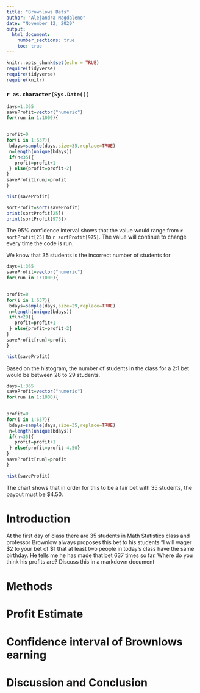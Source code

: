 ```yaml
---
title: "Brownlows Bets"
author: "Alejandra Magdaleno"
date: "November 12, 2020"
output: 
  html_document:
    number_sections: true
    toc: true
---
```


```r
knitr::opts_chunk$set(echo = TRUE)
require(tidyverse)
require(tidyverse)
require(knitr)
```
### `r as.character(Sys.Date())`

```r
days=1:365
saveProfit=vector("numeric")
for(run in 1:1000){
  

profit=0
for(i in 1:637){
 bdays=sample(days,size=35,replace=TRUE)
 n=length(unique(bdays))
 if(n<35){
   profit=profit+1
 } else{profit=profit-2}
}
saveProfit[run]=profit
}

```

```r
hist(saveProfit)
```

```r
sortProfit=sort(saveProfit)
print(sortProfit[25])
print(sortProfit[975])
```
The 95% confidence interval shows that the value would range from `r sortProfit[25]` to `r sortProfit[975]`.  The value will continue to change every time the code is run. 

We know that 35 students is the incorrect number of students for 

```r
days=1:365
saveProfit=vector("numeric")
for(run in 1:1000){
  

profit=0
for(i in 1:637){
 bdays=sample(days,size=29,replace=TRUE)
 n=length(unique(bdays))
 if(n<29){
   profit=profit+1
 } else{profit=profit-2}
}
saveProfit[run]=profit
}

```

```r
hist(saveProfit)
```

Based on the histogram, the number of students in the class for a 2:1 bet would be between 28 to 29 students. 

```r
days=1:365
saveProfit=vector("numeric")
for(run in 1:1000){
  

profit=0
for(i in 1:637){
 bdays=sample(days,size=35,replace=TRUE)
 n=length(unique(bdays))
 if(n<35){
   profit=profit+1
 } else{profit=profit-4.50}
}
saveProfit[run]=profit
}

```

```r
hist(saveProfit)
```

The chart shows that in order for this to be a fair bet with 35 students, the payout must be $4.50. 

<!-- We recommend you use git branches -- create a separate branch for each major section i.e. Introduction, Methods, Results, Inferential Results, and Discussion and Conclusions - leave the YAML block untouched until the final merge where you put in your own name !-->

# Introduction

<!--In this section you explain what you are trying to show.  Where did the data come from?  What is the research or other question you are trying to answer?!-->

 At the first day of class there are 35 students in Math Statistics class and professor Brownlow always proposes this bet to his students "I will wager $2 to your bet of $1 that at least two people in today's class have  the same birthday.  He tells me he has made that bet 637 times so far. Where do you think his profits are? Discuss this in a markdown document

# Methods

<!--Decide on your methods:  In this section explain the approach you will take to attack the issue --- how will you decide on a likely estimate of professor Brownlow's earnings or losses after 637 bets. Also explain how you construct a 95% confidence interval about your estimate of his winnings !-->


# Profit Estimate

<!--Explain and display the results of your method of coming up with the estimate of professor Brownlows betting profits!-->


# Confidence interval of Brownlows earning

<!--Explain and display your method of coming up with a 95% confidence interval of  professor Brownlows winnings (or losings)-->


# Discussion and Conclusion

<!--Discussion and conclusion here.  If professor Brownlow is consistantly making or losing money how could he change his payout so that his profits center on zero?  Also discuss what size his class should be in order to have his current scheme balance at zero profit.!-->

